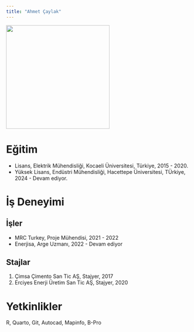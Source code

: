 ```yaml
---
title: "Ahmet Çaylak"
---
```


![](/docs/assets/images/ahmetc.jpg){fig-alt="ahmetc" fig-align="center" width="282"}

# Eğitim

-   Lisans, Elektrik Mühendisliği, Kocaeli Üniversitesi, Türkiye, 2015 - 2020.
-   Yüksek Lisans, Endüstri Mühendisliği, Hacettepe Üniversitesi, TÜrkiye, 2024 - Devam ediyor.

# İş Deneyimi

## İşler

-   MRC Turkey, Proje Mühendisi, 2021 - 2022
-   Enerjisa, Arge Uzmanı, 2022 - Devam ediyor

## Stajlar

1.  Çimsa Çimento San Tic AŞ, Stajyer, 2017
2.  Erciyes Enerji Üretim San Tic AŞ, Stajyer, 2020

# Yetkinlikler

R, Quarto, Git, Autocad, Mapinfo, B-Pro
